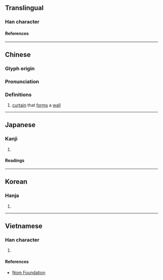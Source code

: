 {{also|帏}}
{{character info}}
==Translingual==

===Han character===
{{Han char|rn=50|rad=巾|as=09|sn=12|four=44256|canj=LBDMQ|ids=⿰巾韋}}

====References====
{{Han ref|kx=0334.180|dkj=08993|dj=0641.210|hdz=10748.090|uh=5E43}}

----

==Chinese==
{{zh-forms|s=帏}}

===Glyph origin===
{{Han etym}}

===Pronunciation===
{{zh-pron
|m=wéi
|c=wai4
|mc=y
|oc=y
|ma=
|cat=n
}}

===Definitions===
{{zh-hanzi}}

# [[curtain]] that [[form]]s a [[wall]]

----

==Japanese==

===Kanji===
{{ja-kanji|grade=|rs=巾09}}

# {{rfdef|ja|sort=巾09}}

====Readings====
{{ja-readings
|goon=い<ゐ
|kanon=い<ゐ
|kun=とばり, においぶく, ふくろ
}}

----

==Korean==

===Hanja===
{{ko-hanja|위}}

# {{rfdef|ko|sort=巾09}}

----

==Vietnamese==

===Han character===
{{vi-readings|rs=巾09|reading=vi}}

# {{rfdef|vi|sort=巾09}}

====References====
* [http://nomfoundation.org/common/nom_details.php?codepoint=5e43 Nom Foundation]